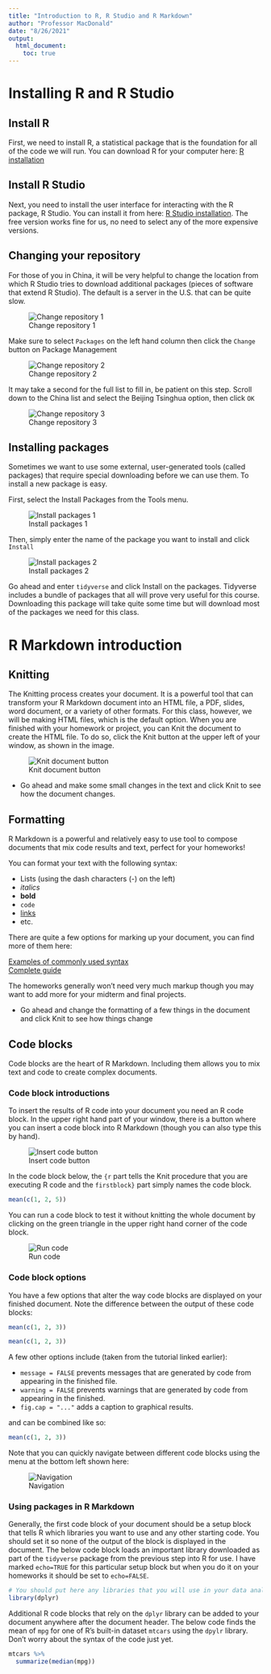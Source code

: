 ```yaml
---
title: "Introduction to R, R Studio and R Markdown"
author: "Professor MacDonald"
date: "8/26/2021"
output:
  html_document:
    toc: true
---
```


# Installing R and R Studio

## Install R

First, we need to install R, a statistical package that is the foundation for all of the code we will run. You can download R for your computer here: [R installation](https://mirrors.tuna.tsinghua.edu.cn/CRAN/)

## Install R Studio

Next, you need to install the user interface for interacting with the R package, R Studio. You can install it from here: [R Studio installation](https://rstudio.com/products/rstudio/download/#download). The free version works fine for us, no need to select any of the more expensive versions.

## Changing your repository

For those of you in China, it will be very helpful to change the location from which R Studio tries to download additional packages (pieces of software that extend R Studio). The default is a server in the U.S. that can be quite slow.

![Change repository 1](change.repository.1.png)

Make sure to select `Packages` on the left hand column then click the `Change` button on Package Management

![Change repository 2](change.repository.2.png)

It may take a second for the full list to fill in, be patient on this step. Scroll down to the China list and select the Beijing Tsinghua option, then click `OK`

![Change repository 3](change.repository.3.png)

## Installing packages

Sometimes we want to use some external, user-generated tools (called packages) that require special downloading before we can use them. To install a new package is easy.

First, select the Install Packages from the Tools menu.

![Install packages 1](install.packages.1.png)

Then, simply enter the name of the package you want to install and click `Install`

![Install packages 2](install.packages.2.png)

Go ahead and enter `tidyverse` and click Install on the packages. Tidyverse includes a bundle of packages that all will prove very useful for this course. Downloading this package will take quite some time but will download most of the packages we need for this class.

# R Markdown introduction

## Knitting

The Knitting process creates your document. It is a powerful tool that can transform your R Markdown document into an HTML file, a PDF, slides, word document, or a variety of other formats. For this class, however, we will be making HTML files, which is the default option. When you are finished with your homework or project, you can Knit the document to create the HTML file. To do so, click the Knit button at the upper left of your window, as shown in the image. 

![Knit document button](knit.png)

- Go ahead and make some small changes in the text and click Knit to see how the document changes.

## Formatting

R Markdown is a powerful and relatively easy to use tool to compose documents that mix code results and text, perfect for your homeworks! 

You can format your text with the following syntax:

- Lists (using the dash characters (-) on the left)
- *italics*
- **bold**
- `code`
- [links](https://rmarkdown.rstudio.com/lesson-1.html)
- etc. 

There are quite a few options for marking up your document, you can find more of them here:

[Examples of commonly used syntax](https://rmarkdown.rstudio.com/authoring_basics.html)  
[Complete guide](https://pandoc.org/MANUAL.html#pandocs-markdown)

The homeworks generally won't need very much markup though you may want to add more for your midterm and final projects.

- Go ahead and change the formatting of a few things in the document and click Knit to see how things change

## Code blocks

Code blocks are the heart of R Markdown. Including them allows you to mix text and code to create complex documents.

### Code block introductions

To insert the results of R code into your document you need an R code block. In the upper right hand part of your window, there is a button where you can insert a code block into R Markdown (though you can also type this by hand). 

![Insert code button](codechunks.png)

In the code block below, the `{r` part tells the Knit procedure that you are executing R code and the `firstblock}` part simply names the code block.

```r
mean(c(1, 2, 5))
```

You can run a code block to test it without knitting the whole document by clicking on the green triangle in the upper right hand corner of the code block.

![Run code](runcode.png)

### Code block options

You have a few options that alter the way code blocks are displayed on your finished document. Note the difference between the output of these code blocks:

```r
mean(c(1, 2, 3))
```

```r
mean(c(1, 2, 3))
```

A few other options include (taken from the tutorial linked earlier):

- `message = FALSE` prevents messages that are generated by code from appearing in the finished file.
- `warning = FALSE` prevents warnings that are generated by code from appearing in the finished.
- `fig.cap = "..."` adds a caption to graphical results.

and can be combined like so:

```r
mean(c(1, 2, 3))
```

Note that you can quickly navigate between different code blocks using the menu at the bottom left shown here:

![Navigation](navigation.png)

### Using packages in R Markdown

Generally, the first code block of your document should be a setup block that tells R which libraries you want to use and any other starting code. You should set it so none of the output of the block is displayed in the document. The below code block loads an important library downloaded as part of the `tidyverse` package from the previous step into R for use. I have marked `echo=TRUE` for this particular setup block but when you do it on your homeworks it should be set to `echo=FALSE`.  

```r
# You should put here any libraries that you will use in your data analysis.
library(dplyr)
```

Additional R code blocks that rely on the `dplyr` library can be added to your document anywhere after the document header. The below code finds the mean of `mpg` for one of R's built-in dataset `mtcars` using the `dpylr` library. Don't worry about the syntax of the code just yet.

```r
mtcars %>%
  summarize(median(mpg))
```